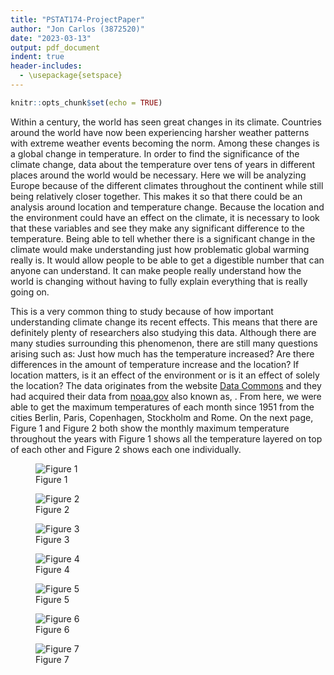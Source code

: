 ```yaml
---
title: "PSTAT174-ProjectPaper"
author: "Jon Carlos (3872520)"
date: "2023-03-13"
output: pdf_document
indent: true
header-includes:
  - \usepackage{setspace}
---
```


```r
knitr::opts_chunk$set(echo = TRUE)
```

\doublespace

Within a century, the world has seen great changes in its climate. Countries around the world have now been experiencing harsher weather patterns with 
extreme weather events becoming the norm. Among these changes is a global change in temperature. In order to find the significance of the climate change, data  about the temperature over tens of years in different places around the world would be necessary. Here we will be analyzing Europe because of the different climates throughout the continent while still being relatively closer together. This makes it so that there could be an analysis around location and temperature change. Because the location and the environment could have an effect on the climate, it is necessary to look that these variables and see they make any significant difference to the temperature. Being able to tell whether there is a significant change in the climate would make understanding just how problematic global warming really is. It would allow people to be able to get a digestible number that can anyone can understand. It can make people really understand how the world is changing without having to fully explain everything that is really going on. 

This is a very common thing to study because of how important understanding climate change its recent effects. This means that there are definitely plenty of researchers also studying this data. Although there are many studies surrounding this phenomenon, there are still many questions arising such as: Just how much has the temperature increased? Are there differences in the amount of temperature increase and the location? If location matters, is it an effect of the environment or is it an effect of solely the location? The data originates from the website [Data Commons](https://www.datacommons.org/) and they had acquired their data from [noaa.gov](https://www.noaa.gov/) also known as, \textbf{National Ocean and Atmospheric Administration}. From here, we were able to get the maximum temperatures of each month since 1951 from the cities Berlin, Paris, Copenhagen, Stockholm and Rome. On the next page, Figure 1 and Figure 2 both show the monthly maximum temperature throughout the years with Figure 1 shows all the temperature layered on top of each other and Figure 2 shows each one individually.

![Figure 1](figures/timeseries3.png)

![Figure 2](figures/timeseriesfacets2.png)










![Figure 3](figures/boxcox.png)

![Figure 4](figures/acfdiff0.png)

![Figure 5](figures/acfdiff1.png)

![Figure 6](figures/acfdiff2.png)

![Figure 7](figures/decompberlin.png)




